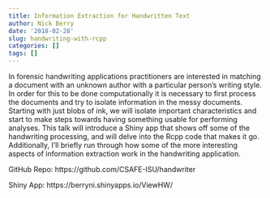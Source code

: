```yaml
---
title: Information Extraction for Handwritten Text
author: Nick Berry
date: '2018-02-28'
slug: handwriting-with-rcpp
categories: []
tags: []
---
```



In forensic handwriting applications practitioners are interested in matching a document with an unknown author with a particular person's writing style. In order for this to be done computationally it is necessary to first process the documents and try to isolate information in the messy documents. Starting with just blobs of ink, we will isolate important characteristics and start to make steps towards having something usable for performing analyses. This talk will introduce a Shiny app that shows off some of the handwriting processing, and will delve into the Rcpp code that makes it go. Additionally, I’ll briefly run through how some of the more interesting aspects of information extraction work in the handwriting application.

GitHub Repo: https://github.com/CSAFE-ISU/handwriter

Shiny App: https://berryni.shinyapps.io/ViewHW/
